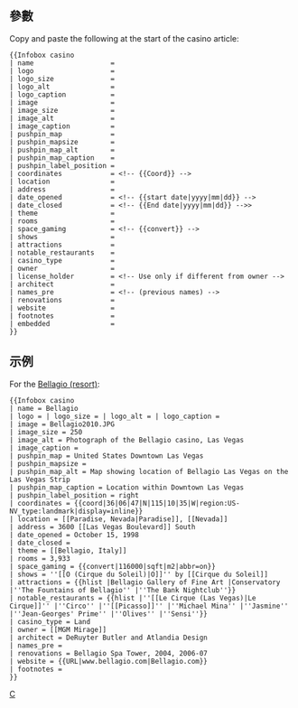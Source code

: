 <includeonly><!-- 在這裡加入模板的保護標識 -->{{esoteric}}</includeonly><noinclude>{{Documentation subpage}}</noinclude>
<!-- 在本行下編輯模板說明 -->
== 參數 ==
{{Parameter names example
| name | logo | logo_size | logo_alt | logo_caption | image | image_size | image_alt | image_caption
| pushpin_map=Earth | pushpin_map_caption | coordinates={{coord|0|0|type:landmark|display=inline}}
| location | address | date_opened | date_closed | theme | rooms | space_gaming | shows | attractions
| notable_restaurants | casino_type | owner | license_holder | architect | names_pre | renovations
| website | footnotes | embedded
}}

Copy and paste the following at the start of the casino article:<br/>
<pre style="overflow:auto;">
{{Infobox casino
| name                   = 
| logo                   = 
| logo_size              = 
| logo_alt               = 
| logo_caption           = 
| image                  = 
| image_size             = 
| image_alt              = 
| image_caption          = 
| pushpin_map            = 
| pushpin_mapsize        = 
| pushpin_map_alt        = 
| pushpin_map_caption    = 
| pushpin_label_position = 
| coordinates            = <!-- {{Coord}} -->
| location               = 
| address                = 
| date_opened            = <!-- {{start date|yyyy|mm|dd}} -->
| date_closed            = <!-- {{End date|yyyy|mm|dd}} -->>
| theme                  = 
| rooms                  = 
| space_gaming           = <!-- {{convert}} -->
| shows                  = 
| attractions            = 
| notable_restaurants    = 
| casino_type            = 
| owner                  = 
| license_holder         = <!-- Use only if different from owner -->
| architect              = 
| names_pre              = <!-- (previous names) -->
| renovations            = 
| website                = 
| footnotes              = 
| embedded               =
}}
</pre>
{{clear}}

==示例==
{{Infobox casino
| name = Bellagio
| logo = | logo_size = | logo_alt = | logo_caption = 
| image = Bellagio2010.JPG
| image_size = 250
| image_alt = Photograph of the Bellagio casino, Las Vegas
| image_caption = 
| pushpin_map = United States Downtown Las Vegas
| pushpin_mapsize = 
| pushpin_map_alt = Map showing location of Bellagio Las Vegas on the Las Vegas Strip
| pushpin_map_caption = Location within Downtown Las Vegas
| pushpin_label_position = right
| coordinates = {{coord|36|06|47|N|115|10|35|W|region:US-NV_type:landmark|display=inline}}
| location = [[Paradise, Nevada|Paradise]], [[Nevada]]
| address = 3600 [[Las Vegas Boulevard]] South
| date_opened = October 15, 1998
| date_closed = 
| theme = [[Bellagio, Italy]]
| rooms = 3,933
| space_gaming = {{convert|116000|sqft|m2|abbr=on}}
| shows = ''[[O (Cirque du Soleil)|O]]'' by [[Cirque du Soleil]]
| attractions = {{hlist |Bellagio Gallery of Fine Art |Conservatory |''The Fountains of Bellagio'' |''The Bank Nightclub''}}
| notable_restaurants = {{hlist |''[[Le Cirque (Las Vegas)|Le Cirque]]'' |''Circo'' |''[[Picasso]]'' |''Michael Mina'' |''Jasmine'' |''Jean-Georges' Prime'' |''Olives'' |''Sensi''}}
| casino_type = Land
| owner = [[MGM Mirage]]
| architect = DeRuyter Butler and Atlandia Design
| names_pre = 
| renovations = Bellagio Spa Tower, 2004, 2006-07
| website = {{URL|www.bellagio.com|Bellagio.com}}
| footnotes = 
}}
For the [[Bellagio (resort)]]:
<pre style="overflow:auto;">
{{Infobox casino
| name = Bellagio
| logo = | logo_size = | logo_alt = | logo_caption = 
| image = Bellagio2010.JPG
| image_size = 250
| image_alt = Photograph of the Bellagio casino, Las Vegas
| image_caption = 
| pushpin_map = United States Downtown Las Vegas
| pushpin_mapsize = 
| pushpin_map_alt = Map showing location of Bellagio Las Vegas on the Las Vegas Strip
| pushpin_map_caption = Location within Downtown Las Vegas
| pushpin_label_position = right
| coordinates = {{coord|36|06|47|N|115|10|35|W|region:US-NV_type:landmark|display=inline}}
| location = [[Paradise, Nevada|Paradise]], [[Nevada]]
| address = 3600 [[Las Vegas Boulevard]] South
| date_opened = October 15, 1998
| date_closed = 
| theme = [[Bellagio, Italy]]
| rooms = 3,933
| space_gaming = {{convert|116000|sqft|m2|abbr=on}}
| shows = ''[[O (Cirque du Soleil)|O]]'' by [[Cirque du Soleil]]
| attractions = {{hlist |Bellagio Gallery of Fine Art |Conservatory |''The Fountains of Bellagio'' |''The Bank Nightclub''}}
| notable_restaurants = {{hlist |''[[Le Cirque (Las Vegas)|Le Cirque]]'' |''Circo'' |''[[Picasso]]'' |''Michael Mina'' |''Jasmine'' |''Jean-Georges' Prime'' |''Olives'' |''Sensi''}}
| casino_type = Land
| owner = [[MGM Mirage]]
| architect = DeRuyter Butler and Atlandia Design
| names_pre = 
| renovations = Bellagio Spa Tower, 2004, 2006-07
| website = {{URL|www.bellagio.com|Bellagio.com}}
| footnotes = 
}}
</pre>
{{clear}}
<!-- 本行下加入模板的分類 -->
[[Category:建築物信息框模板|C]]
</includeonly>